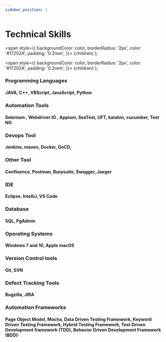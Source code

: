```yaml
---
sidebar_position: 2
---
```

 
# Technical Skills
 

  <span
    style={{
      backgroundColor: color,
      borderRadius: '2px',
      color: '#17202A',
      padding: '0.2rem',
    }}>
    {children}
  </span>
);

  <span
    style={{
      backgroundColor: color,
      borderRadius: '2px',
      color: '#17202A',
      padding: '0.2rem',
    }}>
    {children}
  </span>
);

### <Highlight color="#b982e0">Programming Languages</Highlight>

#### JAVA, C++, VBScript, JavaScript, Python

### <Highlight color="#b982e0">Automation Tools</Highlight>

#### Selenium , Webdriver IO , Appium, SeeTest, UFT, katalon, cucumber, Test NG

### <Highlight color="#b982e0">Devops Tool</Highlight>

#### Jenkins, maven, Docker, GoCD, 

### <Highlight color="#b982e0">Other Tool</Highlight>

#### Confluence, Postman, Burpsuite, Swagger, Jaeger 

### <Highlight color="#b982e0">IDE</Highlight>

#### Eclipse, IntelliJ, VS Code

### <Highlight color="#b982e0">Database</Highlight>

#### SQL, PgAdmin

### <Highlight color="#b982e0">Operating Systems</Highlight>

#### Windows 7 and 10, Apple macOS

### <Highlight color="#b982e0">Version Control tools</Highlight>

#### Git, SVN

### <Highlight color="#b982e0">Defect Tracking Tools</Highlight>

#### Bugzilla, JIRA

### <Highlight color="#b982e0">Automation Frameworks</Highlight>

#### Page Object Model, Mocha, Data Driven Testing Framework, Keyword Driven Testing Framework, Hybrid Testing Framework, Test Driven Development framework (TDD), Behavior Driven Development Framework (BDD):

